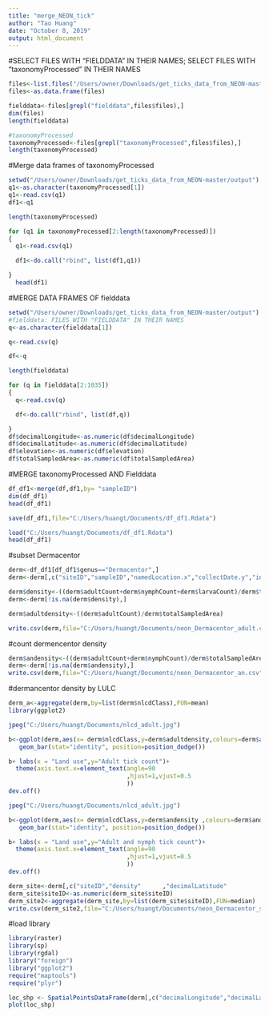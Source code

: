 ```yaml
---
title: "merge_NEON_tick"
author: "Tao Huang"
date: "October 8, 2019"
output: html_document
---
```


#SELECT FILES WITH "FIELDDATA" IN THEIR NAMES; SELECT FILES WITH "taxonomyProcessed" IN THEIR NAMES
```r
files<-list.files("/Users/owner/Downloads/get_ticks_data_from_NEON-master/output")
files<-as.data.frame(files)

fielddata<-files[grepl("fielddata",files$files),]
dim(files)
length(fielddata)

#taxonomyProcessed
taxonomyProcessed<-files[grepl("taxonomyProcessed",files$files),]
length(taxonomyProcessed)

```

#Merge data frames of taxonomyProcessed
```r
setwd("/Users/owner/Downloads/get_ticks_data_from_NEON-master/output")
q1<-as.character(taxonomyProcessed[1])
q1<-read.csv(q1)
df1<-q1

length(taxonomyProcessed)

for (q1 in taxonomyProcessed[2:length(taxonomyProcessed)])
{
  q1<-read.csv(q1)

  df1<-do.call("rbind", list(df1,q1))

}
  head(df1)
```


#MERGE DATA FRAMES OF fielddata
```r
setwd("/Users/owner/Downloads/get_ticks_data_from_NEON-master/output")
#fielddata: FILES WITH "FIELDDATA" IN THEIR NAMES
q<-as.character(fielddata[1])

q<-read.csv(q)

df<-q

length(fielddata)

for (q in fielddata[2:1035])
{
  q<-read.csv(q)

  df<-do.call("rbind", list(df,q))

}
df$decimalLongitude<-as.numeric(df$decimalLongitude)
df$decimalLatitude<-as.numeric(df$decimalLatitude)
df$elevation<-as.numeric(df$elevation)
df$totalSampledArea<-as.numeric(df$totalSampledArea)
```

#MERGE taxonomyProcessed AND Fielddata
```r
df_df1<-merge(df,df1,by= "sampleID")
dim(df_df1)
head(df_df1)

```

```r
save(df_df1,file="C:/Users/huangt/Documents/df_df1.Rdata")
```

```r

load("C:/Users/huangt/Documents/df_df1.Rdata")
head(df_df1)
```

#subset Dermacentor
```r
derm<-df_df1[df_df1$genus=="Dermacentor",]
derm<-derm[,c("siteID","sampleID","namedLocation.x","collectDate.y","individualCount","totalSampledArea"      ,"targetTaxaPresent","adultCount","nymphCount"            ,"larvaCount", "decimalLatitude"              ,"decimalLongitude"             ,"elevation","nlcdClass")]

derm$density<-((derm$adultCount+derm$nymphCount+derm$larvaCount)/derm$totalSampledArea)
derm<-derm[!is.na(derm$density),]

derm$adultdensity<-((derm$adultCount)/derm$totalSampledArea)

write.csv(derm,file="C:/Users/huangt/Documents/neon_Dermacentor_adult.csv")
```

#count dermencentor density
```r
derm$andensity<-((derm$adultCount+derm$nymphCount)/derm$totalSampledArea)
derm<-derm[!is.na(derm$andensity),]
write.csv(derm,file="C:/Users/huangt/Documents/neon_Dermacentor_an.csv")
```

#dermancentor density by LULC
```r
derm_a<-aggregate(derm,by=list(derm$nlcdClass),FUN=mean)
library(ggplot2)

jpeg("C:/Users/huangt/Documents/nlcd_adult.jpg")

b<-ggplot(derm,aes(x= derm$nlcdClass,y=derm$adultdensity,colours=derm$adultCount))+
   geom_bar(stat="identity", position=position_dodge())

b+ labs(x = "Land use",y="Adult tick count")+
  theme(axis.text.x=element_text(angle=90
                                 ,hjust=1,vjust=0.5
                                 ))
dev.off()

jpeg("C:/Users/huangt/Documents/nlcd_adult.jpg")

b<-ggplot(derm,aes(x= derm$nlcdClass,y=derm$andensity ,colours=derm$andensity))+
   geom_bar(stat="identity", position=position_dodge())

b+ labs(x = "Land use",y="Adult and nymph tick count")+
  theme(axis.text.x=element_text(angle=90
                                 ,hjust=1,vjust=0.5
                                 ))
dev.off()
```


```r
derm_site<-derm[,c("siteID","density"      ,"decimalLatitude"              ,"decimalLongitude"             ,"elevation")]
derm_site$siteID<-as.numeric(derm_site$siteID)
derm_site2<-aggregate(derm_site,by=list(derm_site$siteID),FUN=median)
write.csv(derm_site2,file="C:/Users/huangt/Documents/neon_Dermacentor_site4.csv")
```


#load library
```r
library(raster)
library(sp)
library(rgdal)
library("foreign")
library("ggplot2")
require("maptools")
require("plyr")
```

```r

loc_shp <- SpatialPointsDataFrame(derm[,c("decimalLongitude","decimalLatitude"              )],derm)   
plot(loc_shp)
```


